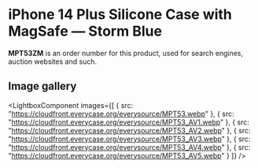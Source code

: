 
# iPhone 14 Plus Silicone Case with MagSafe — Storm Blue

<Callout type='info' emoji='👉🏻'>**MPT53ZM** is an order number for this product, used for search engines, auction websites and such.</Callout>

## Image gallery

<LightboxComponent
    images={[
      {
        src: "https://cloudfront.everycase.org/everysource/MPT53.webp"
      },
      {
        src: "https://cloudfront.everycase.org/everysource/MPT53_AV1.webp"
      },
      {
        src: "https://cloudfront.everycase.org/everysource/MPT53_AV2.webp"
      },
      {
        src: "https://cloudfront.everycase.org/everysource/MPT53_AV3.webp"
      },
      {
        src: "https://cloudfront.everycase.org/everysource/MPT53_AV4.webp"
      },
      {
        src: "https://cloudfront.everycase.org/everysource/MPT53_AV5.webp"
      }
    ]}
  />
